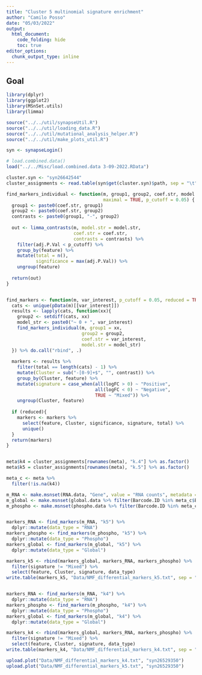 ```yaml
---
title: "Cluster 5 multinomial signature enrichment"
author: "Camilo Posso"
date: "05/03/2022"
output: 
  html_document:
    code_folding: hide
    toc: true
editor_options: 
  chunk_output_type: inline
---
```


## Goal




```r
library(dplyr)
library(ggplot2)
library(MSnSet.utils)
library(limma)

source("../../util/synapseUtil.R")
source("../../util/loading_data.R")
source("../../util/mutational_analysis_helper.R")
source("../../util/make_plots_util.R")

syn <- synapseLogin()

# load.combined.data()
load("../../Misc/load.combined.data 3-09-2022.RData")

cluster.syn <- "syn26642544"
cluster_assignments <- read.table(syn$get(cluster.syn)$path, sep = "\t")

```




```r
find_markers_individual <- function(m, group1, group2, coef.str, model.str, 
                                    maximal = TRUE, p_cutoff = 0.05) {
  group1 <- paste0(coef.str, group1)
  group2 <- paste0(coef.str, group2)
  contrasts <- paste0(group1, "-", group2)
  
  out <- limma_contrasts(m, model.str = model.str,
                         coef.str = coef.str,
                         contrasts = contrasts) %>%
    filter(adj.P.Val < p_cutoff) %>%
    group_by(feature) %>%
    mutate(total = n(),
           significance = max(adj.P.Val)) %>%
    ungroup(feature)
  
  return(out)
}


find_markers <- function(m, var_interest, p_cutoff = 0.05, reduced = TRUE){
  cats <- unique(pData(m)[[var_interest]])
  results <- lapply(cats, function(xx){
    group2 <- setdiff(cats, xx)
    model_str <- paste0("~ 0 + ", var_interest)
    find_markers_individual(m, group1 = xx, 
                            group2 = group2,
                            coef.str = var_interest,
                            model.str = model_str)
  }) %>% do.call("rbind", .)
  
  markers <- results %>%
    filter(total == length(cats) - 1) %>%
    mutate(Cluster = sub("-[0-9]+$", "", contrast)) %>%
    group_by(Cluster, feature) %>%
    mutate(signature = case_when(all(logFC > 0) ~ "Positive",
                                 all(logFC < 0) ~ "Negative",
                                 TRUE ~ "Mixed")) %>%
    ungroup(Cluster, feature)
  
  if (reduced){
    markers <- markers %>%
      select(feature, Cluster, significance, signature, total) %>%
      unique()
  }
  return(markers)
}



```



```r
meta$k4 = cluster_assignments[rownames(meta), "k.4"] %>% as.factor()
meta$k5 = cluster_assignments[rownames(meta), "k.5"] %>% as.factor()

meta_c <- meta %>%
  filter(!is.na(k4))

m_RNA <- make.msnset(RNA.data, "Gene", value = "RNA counts", metadata = meta_c)
m_global <- make.msnset(global.data %>% filter(Barcode.ID %in% meta_c$Barcode.ID), "Gene", metadata = meta_c)
m_phospho <- make.msnset(phospho.data %>% filter(Barcode.ID %in% meta_c$Barcode.ID), "SiteID", metadata = meta_c)


markers_RNA <- find_markers(m_RNA, "k5") %>%
  dplyr::mutate(data_type = "RNA")
markers_phospho <- find_markers(m_phospho, "k5") %>%
  dplyr::mutate(data_type = "Phospho")
markers_global <- find_markers(m_global, "k5") %>%
  dplyr::mutate(data_type = "Global")

markers_k5 <- rbind(markers_global, markers_RNA, markers_phospho) %>%
  filter(signature != "Mixed") %>%
  select(feature, Cluster, signature, data_type)
write.table(markers_k5, "Data/NMF_differential_markers_k5.txt", sep = "\t")


markers_RNA <- find_markers(m_RNA, "k4") %>%
  dplyr::mutate(data_type = "RNA")
markers_phospho <- find_markers(m_phospho, "k4") %>%
  dplyr::mutate(data_type = "Phospho")
markers_global <- find_markers(m_global, "k4") %>%
  dplyr::mutate(data_type = "Global")

markers_k4 <- rbind(markers_global, markers_RNA, markers_phospho) %>%
  filter(signature != "Mixed") %>%
  select(feature, Cluster, signature, data_type)
write.table(markers_k4, "Data/NMF_differential_markers_k4.txt", sep = "\t")

upload.plot("Data/NMF_differential_markers_k4.txt", "syn26529350")
upload.plot("Data/NMF_differential_markers_k5.txt", "syn26529350")


```



